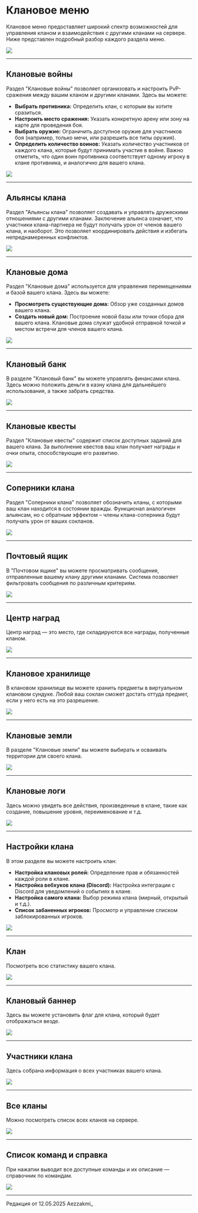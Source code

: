 # Клановое меню

Клановое меню предоставляет широкий спектр возможностей для управления кланом и взаимодействия с другими кланами на сервере. Ниже представлен подробный разбор каждого раздела меню.

<img src="https://s3.etty.su/wiki/survival/clans/info/menu.webp" />

---

## Клановые войны

Раздел "Клановые войны" позволяет организовать и настроить PvP-сражения между вашим кланом и другими кланами. Здесь вы можете:

* **Выбрать противника:** Определить клан, с которым вы хотите сразиться.
* **Настроить место сражения:** Указать конкретную арену или зону на карте для проведения боя.
* **Выбрать оружие:** Ограничить доступное оружие для участников боя (например, только мечи, или разрешить все типы оружия).
* **Определить количество воинов:** Указать количество участников от каждого клана, которые будут принимать участие в войне. Важно отметить, что один воин противника соответствует одному игроку в клане противника, и аналогично для вашего клана.

<img src="https://raw.githubusercontent.com/mc-eternity/web-wikipages/refs/heads/master/assets/%D1%84%D0%BE%D1%82%D0%BE%201.webp" />

---

## Альянсы клана

Раздел "Альянсы клана" позволяет создавать и управлять дружескими отношениями с другими кланами. Заключение альянса означает, что участники клана-партнера не будут получать урон от членов вашего клана, и наоборот. Это позволяет координировать действия и избегать непреднамеренных конфликтов.

<img src="https://raw.githubusercontent.com/mc-eternity/web-wikipages/refs/heads/master/assets/%D1%84%D0%BE%D1%82%D0%BE%202.webp" />

---

## Клановые дома

Раздел "Клановые дома" используется для управления перемещениями и базой вашего клана. Здесь вы можете:

* **Просмотреть существующие дома:** Обзор уже созданных домов вашего клана.
* **Создать новый дом:** Построение новой базы или точки сбора для вашего клана. Клановые дома служат удобной отправной точкой и местом встречи для членов вашего клана.

<img src="https://raw.githubusercontent.com/mc-eternity/web-wikipages/refs/heads/master/assets/%D1%84%D0%BE%D1%82%D0%BE%203.webp" />

---

## Клановый банк

В разделе "Клановый банк" вы можете управлять финансами клана. Здесь можно положить деньги в казну клана для дальнейшего использования, а также забрать средства.

<img src="https://raw.githubusercontent.com/mc-eternity/web-wikipages/refs/heads/master/assets/%D1%84%D0%BE%D1%82%D0%BE%204.webp" />

---

## Клановые квесты

Раздел "Клановые квесты" содержит список доступных заданий для вашего клана. За выполнение квестов ваш клан получает награды и очки опыта, способствующие его развитию.

<img src="https://raw.githubusercontent.com/mc-eternity/web-wikipages/refs/heads/master/assets/%D1%84%D0%BE%D1%82%D0%BE%205.webp" />

---

## Соперники клана

Раздел "Соперники клана" позволяет обозначить кланы, с которыми ваш клан находится в состоянии вражды. Функционал аналогичен альянсам, но с обратным эффектом – члены клана-соперника будут получать урон от ваших сокланов.

<img src="https://raw.githubusercontent.com/mc-eternity/web-wikipages/refs/heads/master/assets/%D1%84%D0%BE%D1%82%D0%BE%206.webp" />

---

## Почтовый ящик

В "Почтовом ящике" вы можете просматривать сообщения, отправленные вашему клану другими кланами. Система позволяет фильтровать сообщения по различным критериям.

<img src="https://raw.githubusercontent.com/mc-eternity/web-wikipages/refs/heads/master/assets/%D1%84%D0%BE%D1%82%D0%BE%207.webp" />

---

## Центр наград

Центр наград — это место, где складируются все награды, полученные кланом.

<img src="https://raw.githubusercontent.com/mc-eternity/web-wikipages/refs/heads/master/assets/%D1%84%D0%BE%D1%82%D0%BE%208.webp" />

---

## Клановое хранилище

В клановом хранилище вы можете хранить предметы в виртуальном клановом сундуке. Любой ваш соклан сможет достать оттуда предмет, если у него есть на это разрешение.

<img src="https://raw.githubusercontent.com/mc-eternity/web-wikipages/refs/heads/master/assets/%D1%84%D0%BE%D1%82%D0%BE%209.webp" />

---

## Клановые земли

В разделе "Клановые земли" вы можете выбирать и осваивать территории для своего клана.

<img src="https://raw.githubusercontent.com/mc-eternity/web-wikipages/refs/heads/master/assets/%D1%84%D0%BE%D1%82%D0%BE%2010.webp" />

---

## Клановые логи

Здесь можно увидеть все действия, произведенные в клане, такие как создание, повышение уровня, переименование и т.д.

<img src="https://raw.githubusercontent.com/mc-eternity/web-wikipages/refs/heads/master/assets/%D1%84%D0%BE%D1%82%D0%BE%2011.webp" />

---

## Настройки клана

В этом разделе вы можете настроить клан:

* **Настройка клановых ролей:** Определение прав и обязанностей каждой роли в клане.
* **Настройка вебхуков клана (Discord):** Настройка интеграции с Discord для уведомлений о событиях в клане.
* **Настройка самого клана:** Выбор режима клана (мирный, открытый и т.д.).
* **Список забаненных игроков:** Просмотр и управление списком заблокированных игроков.

<img src="https://raw.githubusercontent.com/mc-eternity/web-wikipages/refs/heads/master/assets/%D1%84%D0%BE%D1%82%D0%BE%2012.webp" />

---

## Клан

Посмотреть всю статистику вашего клана.

<img src="https://raw.githubusercontent.com/mc-eternity/web-wikipages/refs/heads/master/assets/%D1%84%D0%BE%D1%82%D0%BE%2013.webp" />

---

## Клановый баннер

Здесь вы можете установить флаг для клана, который будет отображаться везде.

<img src="https://raw.githubusercontent.com/mc-eternity/web-wikipages/refs/heads/master/assets/%D1%84%D0%BE%D1%82%D0%BE%2014.webp" />

---

## Участники клана

Здесь собрана информация о всех участниках вашего клана.

<img src="https://raw.githubusercontent.com/mc-eternity/web-wikipages/refs/heads/master/assets/%D1%84%D0%BE%D1%82%D0%BE%2015.webp" />

---

## Все кланы

Можно посмотреть список всех кланов на сервере.

<img src="https://raw.githubusercontent.com/mc-eternity/web-wikipages/refs/heads/master/assets/%D1%84%D0%BE%D1%82%D0%BE%2016.webp" />

---

## Список команд и справка

При нажатии выводит все доступные команды и их описание — справочник по командам.

<img src="https://raw.githubusercontent.com/mc-eternity/web-wikipages/refs/heads/master/assets/%D1%84%D0%BE%D1%82%D0%BE%2017.webp" />

--------

<Badge bgColor="#ffad47" textColor="#000000">Редакция от 12.05.2025</Badge> <Badge bgColor="#88bfbd" textColor="#000000">Aezzakmi_</Badge>
